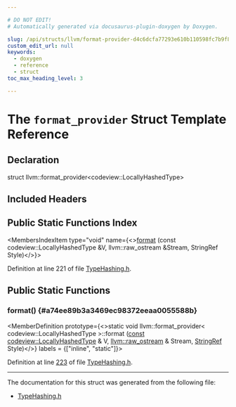 ```yaml
---

# DO NOT EDIT!
# Automatically generated via docusaurus-plugin-doxygen by Doxygen.

slug: /api/structs/llvm/format-provider-d4c6dcfa77293e610b110598fc7b9f83
custom_edit_url: null
keywords:
  - doxygen
  - reference
  - struct
toc_max_heading_level: 3

---
```





# The `format_provider` Struct Template Reference

<DoxygenPage pluginConfig={pluginConfig}>



## Declaration

<CodeBlock>struct llvm::format_provider&lt;codeview::LocallyHashedType&gt;</CodeBlock>

## Included Headers

<IncludesList>
<IncludesListItem
  filePath="llvm/DebugInfo/CodeView/TypeHashing.h"
  permalink="/docs/api/files/include/include/llvm/include/llvm/debuginfo/include/llvm/debuginfo/codeview/typehashing-h"
  isLocal="true" />
</IncludesList>

## Public Static Functions Index

<MembersIndex>

<MembersIndexItem
  type="void"
  name={<><a href="#a74ee89b3a3469ec98372eeaa0055588b">format</a> (const codeview::LocallyHashedType &amp;V, llvm::raw&#95;ostream &amp;Stream, StringRef Style)</>}>
</MembersIndexItem>

</MembersIndex>


Definition at line 221 of file <a href="/docs/api/files/include/include/llvm/include/llvm/debuginfo/include/llvm/debuginfo/codeview/typehashing-h">TypeHashing.h</a>.

<SectionDefinition>

## Public Static Functions

### format() {#a74ee89b3a3469ec98372eeaa0055588b}

<MemberDefinition
  prototype={<>static void llvm::format&#95;provider&lt; codeview::LocallyHashedType &gt;::format (<a href="/docs/api/files/lib/lib/target/lib/target/aarch64/aarch64promoteconstant-cpp/#a90f8350fecae261c25be85d38b451bff">const</a> <a href="/docs/api/structs/llvm/codeview/locallyhashedtype">codeview::LocallyHashedType</a> &amp; V, <a href="/docs/api/classes/llvm/raw-ostream">llvm::raw&#95;ostream</a> &amp; Stream, <a href="/docs/api/classes/llvm/stringref">StringRef</a> Style)</>}
  labels = {["inline", "static"]}>

Definition at line <a href="/docs/api/files/include/include/llvm/include/llvm/debuginfo/include/llvm/debuginfo/codeview/typehashing-h/#l00223">223</a> of file <a href="/docs/api/files/include/include/llvm/include/llvm/debuginfo/include/llvm/debuginfo/codeview/typehashing-h">TypeHashing.h</a>.
</MemberDefinition>

</SectionDefinition>

<hr/>

The documentation for this struct was generated from the following file:

<ul>
<li><a href="/docs/api/files/include/include/llvm/include/llvm/debuginfo/include/llvm/debuginfo/codeview/typehashing-h">TypeHashing.h</a></li>
</ul>

</DoxygenPage>

